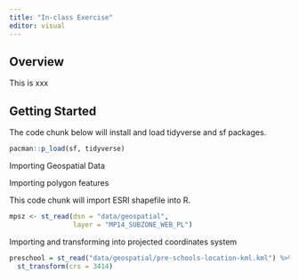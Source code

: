 ```yaml
---
title: "In-class Exercise"
editor: visual
---
```


## Overview

This is xxx

## Getting Started

The code chunk below will install and load tidyverse and sf packages.

```r
pacman::p_load(sf, tidyverse)
```

Importing Geospatial Data

Importing polygon features

This code chunk will import ESRI shapefile into R.

```r
mpsz <- st_read(dsn = "data/geospatial", 
                layer = "MP14_SUBZONE_WEB_PL")
```

Importing and transforming into projected coordinates system

```r
preschool = st_read("data/geospatial/pre-schools-location-kml.kml") %>%
  st_transform(crs = 3414)

```
